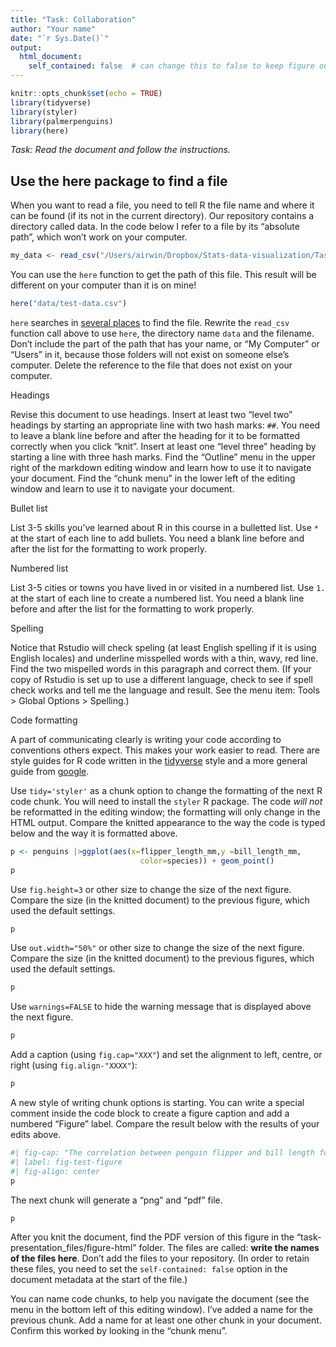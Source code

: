 ```yaml
---
title: "Task: Collaboration"
author: "Your name"
date: "`r Sys.Date()`"
output:
  html_document:
    self_contained: false  # can change this to false to keep figure output
---
```


```r
knitr::opts_chunk$set(echo = TRUE)
library(tidyverse)
library(styler)
library(palmerpenguins)
library(here)
```

_Task: Read the document and follow the instructions._

## Use the here package to find a file

When you want to read a file, you need to tell R the file name and where it can be found (if its not in the current directory). Our repository contains a directory called data. In the code below I refer to a file by its "absolute path", which won't work on your computer.

```r
my_data <- read_csv("/Users/airwin/Dropbox/Stats-data-visualization/Tasks/data/test-data.csv")
```

You can use the `here` function to get the path of this file. This result will be different on your computer than it is on mine!

```r
here("data/test-data.csv")
```

`here` searches in [several places](https://github.com/jennybc/here_here) to find the file. Rewrite the `read_csv` function call above to use `here`, the directory name `data` and the filename. Don't include the part of the path that has your name, or "My Computer" or "Users" in it, because those folders will not exist on someone else's computer. Delete the reference to the file that does not exist on your computer.


Headings

Revise this document to use headings. Insert at least two "level two" headings by starting an appropriate line with two hash marks: `##`. You need to leave a blank line before and after the heading for it to be formatted correctly when you click "knit". Insert at least one "level three" heading by starting a line with three hash marks. Find the "Outline" menu in the upper right of the markdown editing window and learn how to use it to navigate your document. Find the "chunk menu" in the lower left of the editing window and learn to use it to navigate your document.

Bullet list

List 3-5 skills you've learned about R in this course in a bulletted list. Use `* ` at the start of each line to add bullets. You need a blank line before and after the list for the formatting to work properly.

Numbered list

List 3-5 cities or towns you have lived in or visited in a numbered list.  Use `1. ` at the start of each line to create a numbered list. You need a blank line before and after the list for the formatting to work properly.

Spelling

Notice that Rstudio will check speling (at least English spelling if it is using English locales) and underline misspelled words with a thin, wavy, red line. Find the two mispelled words in this paragraph and correct them. (If your copy of Rstudio is set up to use a different language, check to see if spell check works and tell me the language and result. See the menu item: Tools > Global Options > Spelling.)

Code formatting

A part of communicating clearly is writing your code according to conventions others expect. 
This makes your work easier to read. There are style guides for R code written in the [tidyverse]() style and 
a more general guide from [google](https://google.github.io/styleguide/Rguide.html).

Use `tidy='styler'` as a chunk option to change the formatting of the next R code chunk. You will need to install the `styler` R package. The code _will not_ be reformatted in the editing window; the formatting will only change in the HTML output. Compare the knitted appearance to the way the code is typed below and the way it is formatted above.

```r
p <- penguins |>ggplot(aes(x=flipper_length_mm,y =bill_length_mm, 
                             color=species)) + geom_point()
p
```


Use `fig.height=3` or other size to change the size of the next figure. Compare the size (in the knitted document) to the previous figure, which used the default settings.

```r
p
```

Use `out.width="50%"` or other size to change the size of the next figure. Compare the size (in the knitted document) to the previous figures, which used the default settings.

```r
p
```

Use `warnings=FALSE` to hide the warning message that is displayed above the next figure.

```r
p
```

Add a caption (using `fig.cap="XXX"`) and set the alignment to left, centre, or right (using `fig.align-"XXXX"`):

```r
p
```

A new style of writing chunk options is starting. You can write a special comment inside the code block to create a figure caption and add a numbered "Figure" label. Compare the result below with the results of your edits above.

```r
#| fig-cap: "The correlation between penguin flipper and bill length for three species observed on islands along the Antarctic peninsula."
#| label: fig-test-figure
#| fig-align: center
p
```

The next chunk will generate a "png" and "pdf" file.

```r
p
```

After you knit the document, find the PDF version of this figure in the "task-presentation_files/figure-html" folder. The files are called: **write the names of the files here**. Don't add the files to your repository. (In order to retain these files, you need to set the `self-contained: false` option in the document metadata at the start of the file.)

You can name code chunks, to help you navigate the document (see the menu in the bottom left of this editing window). I've added a name for the previous chunk. Add a name for at least one other chunk in your document. Confirm this worked by looking in the "chunk menu".


